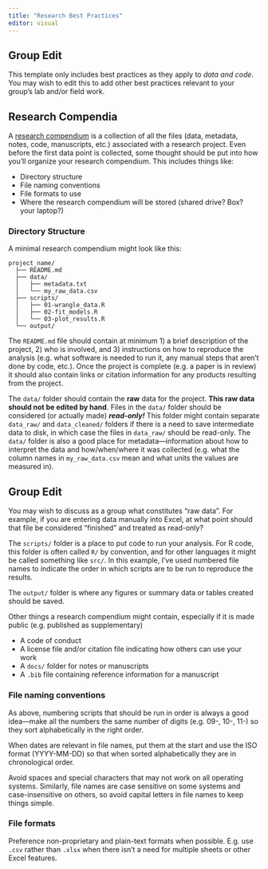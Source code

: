 ```yaml
---
title: "Research Best Practices"
editor: visual
---
```


::: callout-important
## Group Edit

This template only includes best practices as they apply to *data and code*.
You may wish to edit this to add other best practices relevant to your group's lab and/or field work.
:::

## Research Compendia

A [research compendium](https://book.the-turing-way.org/reproducible-research/compendia.html) is a collection of all the files (data, metadata, notes, code, manuscripts, etc.) associated with a research project.
Even before the first data point is collected, some thought should be put into how you'll organize your research compendium.
This includes things like:

-   Directory structure
-   File naming conventions
-   File formats to use
-   Where the research compendium will be stored (shared drive? Box? your laptop?)

### Directory Structure

A minimal research compendium might look like this:

```         
project_name/
  ├── README.md
  ├── data/
  │   ├── metadata.txt
  │   └── my_raw_data.csv
  ├── scripts/
  │   ├── 01-wrangle_data.R
  │   ├── 02-fit_models.R
  │   └── 03-plot_results.R
  └── output/
```

The `README.md` file should contain at minimum 1) a brief description of the project, 2) who is involved, and 3) instructions on how to reproduce the analysis (e.g. what software is needed to run it, any manual steps that aren't done by code, etc.).
Once the project is complete (e.g. a paper is in review) it should also contain links or citation information for any products resulting from the project.

The `data/` folder should contain the **raw** data for the project.
**This raw data should not be edited by hand**.
Files in the `data/` folder should be considered (or actually made) ***read-only!*** This folder might contain separate `data_raw/` and `data_cleaned/` folders if there is a need to save intermediate data to disk, in which case the files in `data_raw/` should be read-only.
The `data/` folder is also a good place for metadata---information about how to interpret the data and how/when/where it was collected (e.g. what the column names in `my_raw_data.csv` mean and what units the values are measured in).

::: callout-important
## Group Edit

You may wish to discuss as a group what constitutes "raw data".
For example, if you are entering data manually into Excel, at what point should that file be considered "finished" and treated as read-only?
:::

The `scripts/` folder is a place to put code to run your analysis.
For R code, this folder is often called `R/` by convention, and for other languages it might be called something like `src/`.
In this example, I've used numbered file names to indicate the order in which scripts are to be run to reproduce the results.

The `output/` folder is where any figures or summary data or tables created should be saved.

Other things a research compendium might contain, especially if it is made public (e.g. published as supplementary)

-   A code of conduct
-   A license file and/or citation file indicating how others can use your work
-   A `docs/` folder for notes or manuscripts
-   A `.bib` file containing reference information for a manuscript

### File naming conventions

As above, numbering scripts that should be run in order is always a good idea---make all the numbers the same number of digits (e.g. 09-, 10-, 11-) so they sort alphabetically in the right order.

When dates are relevant in file names, put them at the start and use the ISO format (YYYY-MM-DD) so that when sorted alphabetically they are in chronological order.

Avoid spaces and special characters that may not work on all operating systems.
Similarly, file names are case sensitive on some systems and case-insensitive on others, so avoid capital letters in file names to keep things simple.

### File formats

Preference non-proprietary and plain-text formats when possible.
E.g. use `.csv` rather than `.xlsx` when there isn't a need for multiple sheets or other Excel features.
